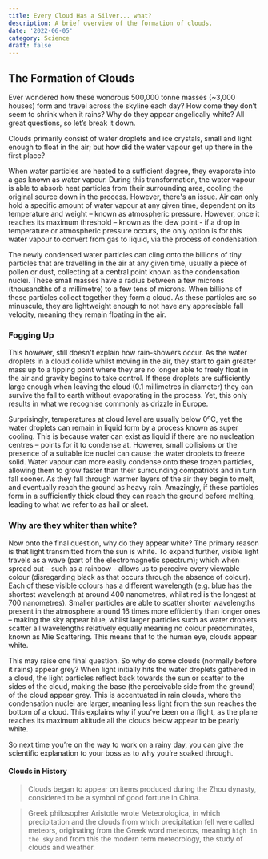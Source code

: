 ```yaml
---
title: Every Cloud Has a Silver... what?
description: A brief overview of the formation of clouds.
date: '2022-06-05'
category: Science
draft: false
---
```


## The Formation of Clouds

Ever wondered how these wondrous 500,000 tonne masses (~3,000 houses) form and travel across the skyline each day? How come they
don’t seem to shrink when it rains? Why do they appear angelically white? All great questions, so let’s break it
down.

Clouds primarily consist of water droplets and ice crystals, small and light enough to float in the air; but how
did the water vapour get up there in the first place?

When water particles are heated to a sufficient degree, they evaporate into a gas known as water vapour.
During this transformation, the water vapour is able to absorb heat particles from
their surrounding area, cooling the original source down in the process. However, there's an issue. Air can only hold a
specific amount of water vapour at any given time, dependent on its temperature and weight – known as
atmospheric pressure. However, once it reaches its maximum threshold – known as the dew point - if a drop in temperature
or atmospheric pressure occurs, the only option is for this water vapour to convert from gas to liquid, via the
process of condensation.

The newly condensed water particles can cling onto the billions of tiny particles that are travelling in the air
at any given time, usually a piece of pollen or dust, collecting at a central point known as the condensation
nuclei. These small masses have a radius between a few microns (thousandths of a millimetre) to a few tens of
microns. When billions of these particles collect together they form a cloud. As these particles are so
minuscule, they are lightweight enough to not have any appreciable fall velocity, meaning they remain floating
in the air.

### Fogging Up

This however, still doesn't explain how rain-showers occur. As the water droplets in a cloud collide whilst
moving in the air, they start to gain greater mass up to a tipping point where they are no longer able to freely
float in the air and gravity begins to take control. If these droplets are sufficiently large enough when
leaving the cloud (0.1 millimetres in diameter) they can survive the fall to earth without evaporating in the
process. Yet, this only results in what we recognise commonly as drizzle in Europe.

Surprisingly, temperatures at cloud level are usually below 0ºC, yet the water droplets can remain in liquid
form by a process known as super cooling. This is because water can exist as liquid if there are no nucleation
centres – points for it to condense at. However, small collisions or the presence of a suitable ice nuclei can
cause the water droplets to freeze solid. Water vapour can more easily condense onto these frozen particles,
allowing them to grow faster than their surrounding compatriots and in turn fall sooner. As they fall through
warmer layers of the air they begin to melt, and eventually reach the ground as heavy rain. Amazingly, if these
particles form in a sufficiently thick cloud they can reach the ground before melting, leading to what we refer
to as hail or sleet.

### Why are they whiter than white?

Now onto the final question, why do they appear white? The primary reason is that light transmitted from the sun
is white. To expand further, visible light travels as a wave (part of the electromagnetic spectrum); which when
spread out – such as a rainbow - allows us to perceive every viewable colour (disregarding black as that occurs
through the absence of colour). Each of these visible colours has a different wavelength (e.g. blue has the
shortest wavelength at around 400 nanometres, whilst red is the longest at 700 nanometres). Smaller particles
are able to scatter shorter wavelengths present in the atmosphere around 16 times more efficiently than longer
ones – making the sky appear blue, whilst larger particles such as water droplets scatter all wavelengths
relatively equally meaning no colour predominates, known as Mie Scattering. This means that to the
human eye, clouds appear white.

This may raise one final question. So why do some clouds (normally before it rains) appear grey? When light
initially hits the water droplets gathered in a cloud, the light particles reflect back towards the sun or
scatter to the sides of the cloud, making the base (the perceivable side from the ground) of the cloud appear
grey. This is accentuated in rain clouds, where the condensation nuclei are larger, meaning less light from the
sun reaches the bottom of a cloud. This explains why if you’ve been on a flight, as the plane reaches its
maximum altitude all the clouds below appear to be pearly white.

So next time you’re on the way to work on a rainy day, you can give the scientific explanation to your boss as
to why you’re soaked through.

#### Clouds in History

> Clouds began to appear on items produced during the Zhou dynasty, considered to be a symbol of good fortune in China.

> Greek philosopher Aristotle wrote Meteorologica, in which precipitation and the clouds from which precipitation fell
were called meteors, originating from the Greek word meteoros, meaning `high in the sky` and from this the modern term
meteorology, the study of clouds and weather.
